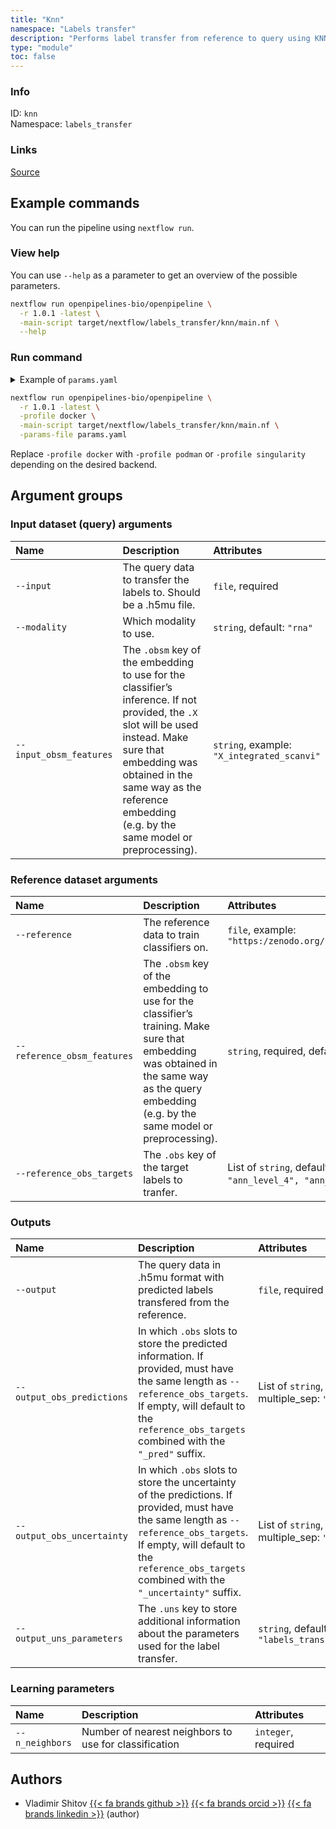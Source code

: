 ```yaml
---
title: "Knn"
namespace: "Labels transfer"
description: "Performs label transfer from reference to query using KNN classifier"
type: "module"
toc: false
---
```


::: {.column-margin}

### Info

ID: `knn`  
Namespace: `labels_transfer`

### Links
[Source](https://github.com/openpipelines-bio/openpipeline/blob/1.0.1/src/labels_transfer/knn/config.vsh.yaml){.btn-action .btn-sm .btn-info .btn role="button"}

:::



## Example commands

You can run the pipeline using `nextflow run`.

### View help

You can use `--help` as a parameter to get an overview of the possible parameters.

```bash
nextflow run openpipelines-bio/openpipeline \
  -r 1.0.1 -latest \
  -main-script target/nextflow/labels_transfer/knn/main.nf \
  --help
```

### Run command

<details>
<summary>Example of `params.yaml`</summary>
```yaml
# Outputs
# output: "$id.$key.output.output"
# output_obs_predictions: ["foo"]
# output_obs_uncertainty: ["foo"]
output_uns_parameters: "labels_transfer"

# Input dataset (query) arguments
input: # please fill in - example: "path/to/file"
modality: "rna"
# input_obsm_features: "X_integrated_scanvi"

# Reference dataset arguments
# reference: "https:/zenodo.org/record/6337966/files/HLCA_emb_and_metadata.h5ad"
reference_obsm_features: # please fill in - example: "X_integrated_scanvi"
reference_obs_targets: ["ann_level_1", "ann_level_2", "ann_level_3", "ann_level_4", "ann_level_5", "ann_finest_level"]

# Learning parameters
n_neighbors: # please fill in - example: 123

# Nextflow input-output arguments
publish_dir: # please fill in - example: "output/"
# param_list: "my_params.yaml"
```
</details>

```bash
nextflow run openpipelines-bio/openpipeline \
  -r 1.0.1 -latest \
  -profile docker \
  -main-script target/nextflow/labels_transfer/knn/main.nf \
  -params-file params.yaml
```

:::{.callout-note}
Replace `-profile docker` with `-profile podman` or `-profile singularity` depending on the desired backend.
:::

## Argument groups

### Input dataset (query) arguments

|Name                    |Description                                                                                                                                                                                                                                              |Attributes                                 |
|:----------|:--------------------------------------------------|:--------------------|
|`--input`               |The query data to transfer the labels to. Should be a .h5mu file.                                                                                                                                                                                        |`file`, required                           |
|`--modality`            |Which modality to use.                                                                                                                                                                                                                                   |`string`, default: `"rna"`                 |
|`--input_obsm_features` |The `.obsm` key of the embedding to use for the classifier's inference. If not provided, the `.X` slot will be used instead. Make sure that embedding was obtained in the same way as the reference embedding (e.g. by the same model or preprocessing). |`string`, example: `"X_integrated_scanvi"` |


### Reference dataset arguments

|Name                        |Description                                                                                                                                                                                    |Attributes                                                                                                                                      |
|:----------|:--------------------------------------------------|:--------------------|
|`--reference`               |The reference data to train classifiers on.                                                                                                                                                    |`file`, example: `"https:/zenodo.org/record/6337966/files/HLCA_emb_and_metadata.h5ad"`                                                          |
|`--reference_obsm_features` |The `.obsm` key of the embedding to use for the classifier's training. Make sure that embedding was obtained in the same way as the query embedding (e.g. by the same model or preprocessing). |`string`, required, default: `"X_integrated_scanvi"`                                                                                            |
|`--reference_obs_targets`   |The `.obs` key of the target labels to tranfer.                                                                                                                                                |List of `string`, default: `"ann_level_1", "ann_level_2", "ann_level_3", "ann_level_4", "ann_level_5", "ann_finest_level"`, multiple_sep: `";"` |


### Outputs

|Name                       |Description                                                                                                                                                                                                                              |Attributes                             |
|:----------|:--------------------------------------------------|:--------------------|
|`--output`                 |The query data in .h5mu format with predicted labels transfered from the reference.                                                                                                                                                      |`file`, required                       |
|`--output_obs_predictions` |In which `.obs` slots to store the predicted information. If provided, must have the same length as `--reference_obs_targets`. If empty, will default to the `reference_obs_targets` combined with the `"_pred"` suffix.                 |List of `string`, multiple_sep: `";"`  |
|`--output_obs_uncertainty` |In which `.obs` slots to store the uncertainty of the predictions. If provided, must have the same length as `--reference_obs_targets`. If empty, will default to the `reference_obs_targets` combined with the `"_uncertainty"` suffix. |List of `string`, multiple_sep: `";"`  |
|`--output_uns_parameters`  |The `.uns` key to store additional information about the parameters used for the label transfer.                                                                                                                                         |`string`, default: `"labels_transfer"` |


### Learning parameters

|Name            |Description                                           |Attributes          |
|:----------|:--------------------------------------------------|:--------------------|
|`--n_neighbors` |Number of nearest neighbors to use for classification |`integer`, required |

## Authors


  * Vladimir Shitov [{{< fa brands github >}}](https://github.com/vladimirshitov) [{{< fa brands orcid >}}](https://orcid.org/0000-0002-1960-8812) [{{< fa brands linkedin >}}](https://linkedin.com/in/vladimir-shitov-9a659513b) (author)

